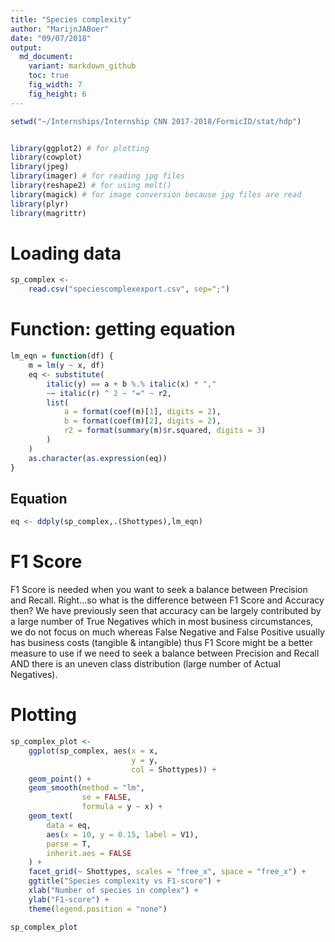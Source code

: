 ```yaml
---
title: "Species complexity"
author: "MarijnJABoer"
date: "09/07/2018"
output:
  md_document:
    variant: markdown_github
    toc: true
    fig_width: 7
    fig_height: 6
---
```


```r
setwd("~/Internships/Internship CNN 2017-2018/FormicID/stat/hdp")


library(ggplot2) # for plotting
library(cowplot)
library(jpeg)
library(imager) # for reading jpg files
library(reshape2) # for using melt()
library(magick) # for image conversion because jpg files are read
library(plyr)
library(magrittr)

```
# Loading data
```r
sp_complex <-
    read.csv("speciescomplexexport.csv", sep=";")
```

# Function: getting equation

```r
lm_eqn = function(df) {
    m = lm(y ~ x, df)
    eq <- substitute(
        italic(y) == a + b %.% italic(x) * ","
        ~~ italic(r) ^ 2 ~ "=" ~ r2,
        list(
            a = format(coef(m)[1], digits = 2),
            b = format(coef(m)[2], digits = 2),
            r2 = format(summary(m)$r.squared, digits = 3)
        )
    )
    as.character(as.expression(eq))
}
```

## Equation
```r
eq <- ddply(sp_complex,.(Shottypes),lm_eqn)

```

# F1 Score
F1 Score is needed when you want to seek a balance between Precision and Recall. Right…so what is the difference between F1 Score and Accuracy then? We have previously seen that accuracy can be largely contributed by a large number of True Negatives which in most business circumstances, we do not focus on much whereas False Negative and False Positive usually has business costs (tangible & intangible) thus F1 Score might be a better measure to use if we need to seek a balance between Precision and Recall AND there is an uneven class distribution (large number of Actual Negatives).


# Plotting
```r
sp_complex_plot <-
    ggplot(sp_complex, aes(x = x,
                           y = y,
                           col = Shottypes)) +
    geom_point() +
    geom_smooth(method = "lm",
                se = FALSE,
                formula = y ~ x) +
    geom_text(
        data = eq,
        aes(x = 10, y = 0.15, label = V1),
        parse = T,
        inherit.aes = FALSE
    ) +
    facet_grid(~ Shottypes, scales = "free_x", space = "free_x") +
    ggtitle("Species complexity vs F1-score") +
    xlab("Number of species in complex") +
    ylab("F1-score") +
    theme(legend.position = "none")

sp_complex_plot
```
